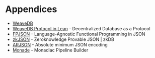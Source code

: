 # Appendices

- [WeaveDB](http://github.com/weavedb/weavedb)
- [WeaveDB Protocol in Lean](https://github.com/weavedb/weavedb/tree/master/protocol) - Decentralized Database as a Protocol
- [FPJSON](http://github.com/weavedb/fpjson) - Language-Agnostic Functional Programming in JSON
- [zkJSON](http://github.com/weavedb/zkjson) - Zeroknowledge Provable JSON | zkDB
- [ARJSON](http://github.com/weavedb/arjson) - Absolute minimum JSON encoding
- [Monade](https://github.com/weavedb/weavedb/tree/master/docs/monade) - Monadiac Pipeline Builder